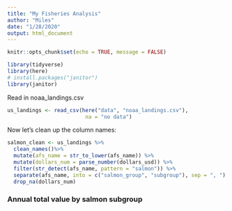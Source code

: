 ```yaml
---
title: "My Fisheries Analysis"
author: "Miles"
date: "1/28/2020"
output: html_document
---
```


```r
knitr::opts_chunk$set(echo = TRUE, message = FALSE)

library(tidyverse)
library(here)
# install.packages("janitor")
library(janitor)
```

Read in noaa_landings.csv

```r
us_landings <- read_csv(here("data", "noaa_landings.csv"), 
                         na = "no data")
```

Now let's clean up the column names:

```r

salmon_clean <- us_landings %>% 
  clean_names()%>% 
  mutate(afs_name = str_to_lower(afs_name)) %>% 
  mutate(dollars_num = parse_number(dollars_usd)) %>% 
  filter(str_detect(afs_name, pattern = "salmon")) %>% 
  separate(afs_name, into = c("salmon_group", "subgroup"), sep = ", ") %>% 
  drop_na(dollars_num)
```

### Annual total value by salmon subgroup

